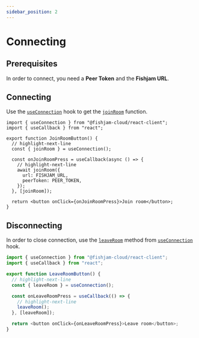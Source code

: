 ```yaml
---
sidebar_position: 2
---
```


# Connecting

## Prerequisites

In order to connect, you need a **Peer Token** and the **Fishjam URL**.

## Connecting

Use the [`useConnection`](/api/web/functions/useConnection) hook to get
the [`joinRoom`](/api/web/functions/useConnection#joinroom) function.

```tsx
import { useConnection } from "@fishjam-cloud/react-client";
import { useCallback } from "react";

export function JoinRoomButton() {
  // highlight-next-line
  const { joinRoom } = useConnection();

  const onJoinRoomPress = useCallback(async () => {
    // highlight-next-line
    await joinRoom({
      url: FISHJAM_URL,
      peerToken: PEER_TOKEN,
    });
  }, [joinRoom]);

  return <button onClick={onJoinRoomPress}>Join room</button>;
}
```

## Disconnecting

In order to close connection, use the [`leaveRoom`](/api/web/functions/useConnection#leaveroom) method
from [`useConnection`](/api/web/functions/useConnection) hook.

```ts
import { useConnection } from "@fishjam-cloud/react-client";
import { useCallback } from "react";

export function LeaveRoomButton() {
  // highlight-next-line
  const { leaveRoom } = useConnection();

  const onLeaveRoomPress = useCallback(() => {
    // highlight-next-line
    leaveRoom();
  }, [leaveRoom]);

  return <button onClick={onLeaveRoomPress}>Leave room</button>;
}

```
